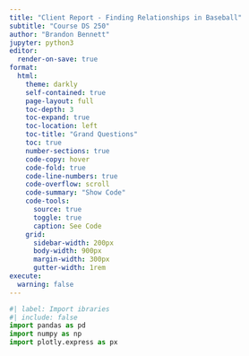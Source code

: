 ```yaml
---
title: "Client Report - Finding Relationships in Baseball"
subtitle: "Course DS 250"
author: "Brandon Bennett"
jupyter: python3
editor:
  render-on-save: true
format:
  html:
    theme: darkly
    self-contained: true
    page-layout: full
    toc-depth: 3
    toc-expand: true
    toc-location: left
    toc-title: "Grand Questions"
    toc: true
    number-sections: true
    code-copy: hover
    code-fold: true
    code-line-numbers: true
    code-overflow: scroll
    code-summary: "Show Code"
    code-tools:
      source: true
      toggle: true
      caption: See Code
    grid:
      sidebar-width: 200px
      body-width: 900px
      margin-width: 300px
      gutter-width: 1rem
execute: 
  warning: false    
---
```


```python
#| label: Import ibraries
#| include: false
import pandas as pd
import numpy as np
import plotly.express as px
```